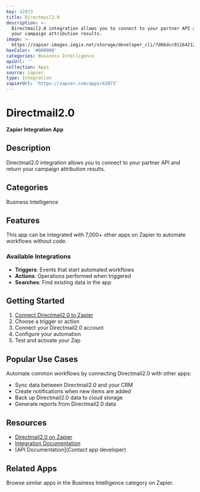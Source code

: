 ```yaml
---
key: 42873
title: Directmail2.0
description: >-
  Directmail2.0 integration allows you to connect to your partner API and return
  your campaign attribution results.
image: >-
  https://zapier-images.imgix.net/storage/developer_cli/7d66dcc91164212f5d183fefe2d2920a.png?auto=format%2Ccompress&ixlib=python-3.0.0&q=50
hexColor: '#000000'
categories: Business Intelligence
apiUrl: ''
collection: Apps
source: zapier
type: Integration
zapierUrl: 'https://zapier.com/apps/42873'
---
```

# Directmail2.0

**Zapier Integration App**

## Description

Directmail2.0 integration allows you to connect to your partner API and return your campaign attribution results.

## Categories

Business Intelligence

## Features

This app can be integrated with 7,000+ other apps on Zapier to automate workflows without code.

### Available Integrations

- **Triggers**: Events that start automated workflows
- **Actions**: Operations performed when triggered
- **Searches**: Find existing data in the app

## Getting Started

1. [Connect Directmail2.0 to Zapier](https://zapier.com/apps/42873)
2. Choose a trigger or action
3. Connect your Directmail2.0 account
4. Configure your automation
5. Test and activate your Zap

## Popular Use Cases

Automate common workflows by connecting Directmail2.0 with other apps:

- Sync data between Directmail2.0 and your CRM
- Create notifications when new items are added
- Back up Directmail2.0 data to cloud storage
- Generate reports from Directmail2.0 data

## Resources

- [Directmail2.0 on Zapier](https://zapier.com/apps/42873)
- [Integration Documentation](https://zapier.com/apps/42873/integrations)
- [API Documentation](Contact app developer)

## Related Apps

Browse similar apps in the Business Intelligence category on Zapier.
